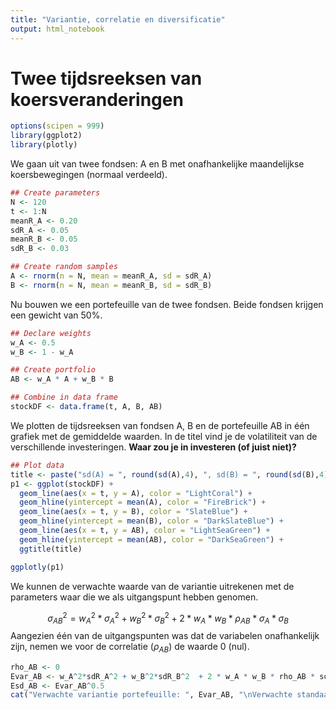 ```yaml
---
title: "Variantie, correlatie en diversificatie"
output: html_notebook
---
```


# Twee tijdsreeksen van koersveranderingen

```r
options(scipen = 999)
library(ggplot2)
library(plotly)
```

We gaan uit van twee fondsen: A en B met onafhankelijke maandelijkse koersbewegingen (normaal verdeeld). 

```r
## Create parameters
N <- 120
t <- 1:N
meanR_A <- 0.20
sdR_A <- 0.05
meanR_B <- 0.05
sdR_B <- 0.03

## Create random samples
A <- rnorm(n = N, mean = meanR_A, sd = sdR_A)
B <- rnorm(n = N, mean = meanR_B, sd = sdR_B)
```


Nu bouwen we een portefeuille van de twee fondsen. Beide fondsen krijgen een gewicht van 50%.
```r
## Declare weights
w_A <- 0.5
w_B <- 1 - w_A

## Create portfolio
AB <- w_A * A + w_B * B

## Combine in data frame
stockDF <- data.frame(t, A, B, AB)
```

We plotten de tijdsreeksen van fondsen A, B en de portefeuille AB in één grafiek met de gemiddelde waarden. In de titel vind je de volatiliteit van de verschillende investeringen. **Waar zou je in investeren (of juist niet)?**
```r
## Plot data
title <- paste("sd(A) = ", round(sd(A),4), ", sd(B) = ", round(sd(B),4), ", sd(AB) = ", round(sd(AB),4))
p1 <- ggplot(stockDF) +
  geom_line(aes(x = t, y = A), color = "LightCoral") +
  geom_hline(yintercept = mean(A), color = "FireBrick") +
  geom_line(aes(x = t, y = B), color = "SlateBlue") +
  geom_hline(yintercept = mean(B), color = "DarkSlateBlue") +
  geom_line(aes(x = t, y = AB), color = "LightSeaGreen") +
  geom_hline(yintercept = mean(AB), color = "DarkSeaGreen") +
  ggtitle(title)

ggplotly(p1)
```

We kunnen de verwachte waarde van de variantie uitrekenen met de parameters waar die we als uitgangspunt hebben genomen.

$$\sigma_{AB}^2 = w_A^2*\sigma_A^2+w_B^2*\sigma_B^2+2*w_A*w_B*\rho_{AB}*\sigma_A*\sigma_B$$
Aangezien één van de uitgangspunten was dat de variabelen onafhankelijk zijn, nemen we voor de correlatie ($\rho_{AB}$) de waarde 0 (nul).
```r
rho_AB <- 0
Evar_AB <- w_A^2*sdR_A^2 + w_B^2*sdR_B^2  + 2 * w_A * w_B * rho_AB * sdR_A * sdR_B
Esd_AB <- Evar_AB^0.5
cat("Verwachte variantie portefeuille: ", Evar_AB, "\nVerwachte standaard afwijking portefeuille: ", Esd_AB, "\nWerkelijke standaard afwijking portefeuille: ", round(sd(AB),4))
```

